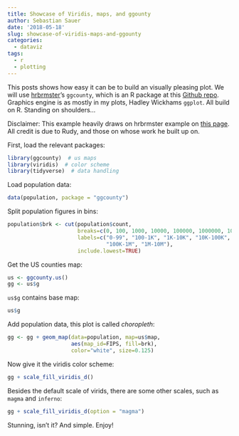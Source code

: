 ```yaml
---
title: Showcase of Viridis, maps, and ggounty
author: Sebastian Sauer
date: '2018-05-18'
slug: showcase-of-viridis-maps-and-ggounty
categories:
  - dataviz
tags:
  - r
  - plotting
---
```



This posts shows how easy it can be to build an visually pleasing plot. We will use [hrbrmster](https://github.com/hrbrmstr)'s `ggcounty`, which is an R package at this [Github repo](https://github.com/hrbrmstr/ggcounty). Graphics engine is as mostly in my plots, Hadley Wickhams `ggplot`. All build on R. Standing on shoulders...

Disclaimer: This example heavily draws on hrbrmster example on [this page](https://github.com/hrbrmstr/ggcounty). All credit is due to Rudy, and those on whose work he built up on.


First, load the relevant packages:

```r
library(ggcounty)  # us maps
library(viridis)  # color scheme
library(tidyverse)  # data handling
```


Load population data:

```r
data(population, package = "ggcounty")
```


Split population figures in bins:


```r
population$brk <- cut(population$count, 
                      breaks=c(0, 100, 1000, 10000, 100000, 1000000, 10000000), 
                      labels=c("0-99", "100-1K", "1K-10K", "10K-100K", 
                               "100K-1M", "1M-10M"),
                      include.lowest=TRUE)
```


Get the US counties map:

```r
us <- ggcounty.us()
gg <- us$g
```

`us$g` contains base map:

```r
us$g
```


Add population data, this plot is called *choropleth*:

```r
gg <- gg + geom_map(data=population, map=us$map,
                    aes(map_id=FIPS, fill=brk), 
                    color="white", size=0.125)
```


Now give it the viridis color scheme:


```r
gg + scale_fill_viridis_d()
```


Besides the default scale of virids, there are some other scales, such as `magma` and `inferno`:



```r
gg + scale_fill_viridis_d(option = "magma")
```


Stunning, isn't it? And simple. Enjoy!


